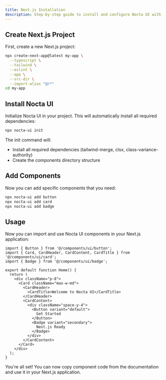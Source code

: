 ```yaml
---
title: Next.js Installation
description: Step-by-step guide to install and configure Nocta UI with Next.js
---
```


## Create Next.js Project

First, create a new Next.js project:

```bash lineNumbers title="Terminal"
npx create-next-app@latest my-app \
  --typescript \
  --tailwind \
  --eslint \
  --app \
  --src-dir \
  --import-alias "@/*"
cd my-app
```

## Install Nocta UI

Initialize Nocta UI in your project. This will automatically install all required dependencies:

```bash lineNumbers title="Terminal"
npx nocta-ui init
```

The init command will:
- Install all required dependencies (tailwind-merge, clsx, class-variance-authority)
- Create the components directory structure

## Add Components

Now you can add specific components that you need:

```bash lineNumbers title="Terminal"
npx nocta-ui add button
npx nocta-ui add card
npx nocta-ui add badge
```

## Usage

Now you can import and use Nocta UI components in your Next.js application:

```tsx lineNumbers title="src/app/page.tsx"
import { Button } from '@/components/ui/button';
import { Card, CardHeader, CardContent, CardTitle } from '@/components/ui/card';
import { Badge } from '@/components/ui/badge';

export default function Home() {
  return (
    <div className="p-8">
      <Card className="max-w-md">
        <CardHeader>
          <CardTitle>Welcome to Nocta UI</CardTitle>
        </CardHeader>
        <CardContent>
          <div className="space-y-4">
            <Button variant="default">
              Get Started
            </Button>
            <Badge variant="secondary">
              Next.js Ready
            </Badge>
          </div>
        </CardContent>
      </Card>
    </div>
  );
}
```

You're all set! You can now copy component code from the documentation and use it in your Next.js application.
